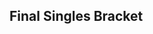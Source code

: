 {{DISPLAYTITLE:Helix: ''Melee'' Singles Bracket}}{{SetGame|melee}}
{{tabs static
|name1=Overview
|link1=Helix/Melee
|name2=Singles Bracket
|link2=Helix/Melee/Singles Bracket
|name3=Doubles Bracket
|link3=Helix/Melee/Doubles Bracket
|This=2
}}
{{:Helix/Melee/Singles Bracket/Winners}}
{{:Helix/Melee/Singles Bracket/Losers}}
<onlyinclude>
==Final Singles Bracket==
{{DEFinalSmwBracket
|tourneylink=Helix/Melee
|tourneyname=Helix
|l1placement=4
|r2placement=3
|r3loserplacement=2
|r3winnerplacement=1
|column-width=190

<!-- FROM WINNERS -->
|r1m1p1=Armada |r1m1p1flag=se |r1m1p1score=3
|r1m1p2=Ice |r1m1p2flag=de |r1m1p2score=1
|r1m1win=1
|r1m1p1char1=fox |r1m1p1stock1=2 |r1m1p2char1=fox |r1m1p2stock1=0 |r1m1win1=1 |r1m1stage1=Battlefield
|r1m1p1char2=fox |r1m1p1stock2=3 |r1m1p2char2=fox |r1m1p2stock2=0 |r1m1win2=1 |r1m1stage2=Dream Land
|r1m1p1char3=fox |r1m1p1stock3=0 |r1m1p2char3=fox |r1m1p2stock3=1 |r1m1win3=2 |r1m1stage3=Battlefield
|r1m1p1char4=fox |r1m1p1stock4=1 |r1m1p2char4=fox |r1m1p2stock4=0 |r1m1win4=1 |r1m1stage4=Pokémon Stadium
|r1m1p1char5= |r1m1p1stock5= |r1m1p2char5= |r1m1p2stock5= |r1m1win5= |r1m1stage5=
|r1m1date=
|r1m1finished=
|r1m1details={{BracketMatchDetails
|vod=https://www.youtube.com/watch?v=M7sPYpHDAjg
|preview= 
|lrthread=
|interview=
|recap=
|comment=
|live=
}}

<!-- FROM LOSERS -->
|l1m1p1=Westballz |l1m1p1flag=us |l1m1p1score=3
|l1m1p2=Overtriforce |l1m1p2flag=es |l1m1p2score=0
|l1m1win=1
|l1m1p1char1=falco |l1m1p1stock1=2 |l1m1p2char1=sheik |l1m1p2stock1=0 |l1m1win1=1 |l1m1stage1=Battlefield 
|l1m1p1char2=falco |l1m1p1stock2=1 |l1m1p2char2=sheik |l1m1p2stock2=0 |l1m1win2=1 |l1m1stage2=Dream Land
|l1m1p1char3=falco |l1m1p1stock3=2 |l1m1p2char3=sheik |l1m1p2stock3=0 |l1m1win3=1 |l1m1stage3=Dream Land
|l1m1p1char4= |l1m1p1stock4= |l1m1p2char4= |l1m1p2stock4= |l1m1win4= |l1m1stage4=
|l1m1p1char5= |l1m1p1stock5= |l1m1p2char5= |l1m1p2stock5= |l1m1win5= |l1m1stage5=
|l1m1date=
|l1m1finished=
|l1m1details={{BracketMatchDetails
|vod=https://www.youtube.com/watch?v=abj6NPH4MQQ
|preview= 
|lrthread=
|interview=
|recap=
|comment=
|live=
}}

<!-- LOSERS FINALS -->
|r2m1p1=Ice |r2m1p1flag=de |r2m1p1score=2
|r2m1p2=Westballz |r2m1p2flag=us |r2m1p2score=3
|r2m1win=2
|r2m1p1char1=fox |r2m1p1stock1=0 |r2m1p2char1=falco |r2m1p2stock1=1 |r2m1win1=2 |r2m1stage1=Battlefield
|r2m1p1char2=fox |r2m1p1stock2=1 |r2m1p2char2=falco |r2m1p2stock2=0 |r2m1win2=1 |r2m1stage2=Final Destination
|r2m1p1char3=fox |r2m1p1stock3=0 |r2m1p2char3=falco |r2m1p2stock3=2 |r2m1win3=2 |r2m1stage3=Pokémon Stadium
|r2m1p1char4=fox |r2m1p1stock4=1 |r2m1p2char4=falco |r2m1p2stock4=0 |r2m1win4=1 |r2m1stage4=Battlefield
|r2m1p1char5=fox |r2m1p1stock5=0 |r2m1p2char5=falco |r2m1p2stock5=1 |r2m1win5=2 |r2m1stage5=Dream Land
|r2m1date=
|r2m1finished=
|r2m1details={{BracketMatchDetails
|vod=https://www.youtube.com/watch?v=83W1vL0UR9k
|preview= 
|lrthread=
|interview=
|recap=
|comment=
|live=
}}

<!-- GRAND FINALS -->
|r3m1p1=Armada |r3m1p1flag=se |r3m1p1score=3 
|r3m1p2=Westballz |r3m1p2flag=us |r3m1p2score=0
|r3m1win=1
|r3m1p1char1=peach |r3m1p1stock1=1 |r3m1p2char1=falco |r3m1p2stock1=0 |r3m1win1=1 |r3m1stage1=Fountain of Dreams 
|r3m1p1char2=peach |r3m1p1stock2=2 |r3m1p2char2=falco |r3m1p2stock2=0 |r3m1win2=1 |r3m1stage2=Battlefield
|r3m1p1char3=peach |r3m1p1stock3=2 |r3m1p2char3=fox |r3m1p2stock3=0 |r3m1win3=1 |r3m1stage3=Pokémon Stadium
|r3m1p1char4= |r3m1p1stock4= |r3m1p2char4= |r3m1p2stock4= |r3m1win4= |r3m1stage4=
|r3m1p1char5= |r3m1p1stock5= |r3m1p2char5= |r3m1p2stock5= |r3m1win5= |r3m1stage5=
|export_score=true
|r3m1date=
|r3m1finished=
|r3m1details={{BracketMatchDetails
|vod=https://www.youtube.com/watch?v=GJlLWFxprXw
|preview= 
|lrthread=
|interview=https://www.youtube.com/watch?v=m8lmr2-HuXc
|recap=
|comment=
|live=
}}
}}

</onlyinclude>
